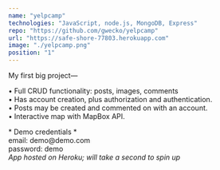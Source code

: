 ```yaml
---
name: "yelpcamp"
technologies: "JavaScript, node.js, MongoDB, Express"
repo: "https://github.com/gwecko/yelpcamp"
url: "https://safe-shore-77803.herokuapp.com"
image: "./yelpcamp.png"
position: "1"
---
```


My first big project— <br />

• Full CRUD functionality: posts, images, comments <br />
• Has account creation, plus authorization and authentication. <br />
• Posts may be created and commented on with an account. <br />
• Interactive map with MapBox API. <br />

\* Demo credentials * <br />
email: demo@demo\.com <br />
password: demo <br />
_App hosted on Heroku; will take a second to spin up_

